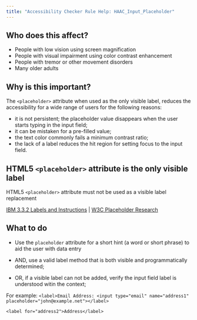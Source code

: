 ```yaml
---
title: "Accessibility Checker Rule Help: HAAC_Input_Placeholder"
---
```


<div className="toolHelp">
<Row>
<Column colLg={5} colMd={3} colSm={4} className="toolLeft">

## Who does this affect?

* People with low vision using screen magnification
* People with visual impairment using color contrast enhancement
* People with tremor or other movement disorders
* Many older adults

## Why is this important?

The `<placeholder>` attribute when used as the only visible label, reduces the accessibility for a wide range of users for the following reasons:
 * it is not persistent; the placeholder value disappears when the user starts typing in the input field;
 * it can be mistaken for a pre-filled value;
 * the text color commonly fails a minimum contrast ratio;
 * the lack of a label reduces the hit region for setting focus to the input field.

</Column>
<Column colLg={11} colMd={5} colSm={4} className="toolMain">

<div id="locLevel"></div>

## HTML5 `<placeholder>` attribute is the only visible label
HTML5 `<placeholder>` attribute must not be used as a visible label replacement

[IBM 3.3.2 Labels and Instructions](https://www.ibm.com/able/guidelines/ci162/labels_or_instructions.html) | [W3C Placeholder Research](https://www.w3.org/WAI/GL/low-vision-a11y-tf/wiki/Placeholder_Research)

<div id="locSnippet"></div>

## What to do


 * Use the `placeholder` attribute for a short hint (a word or short phrase) to aid the user with data entry

 * AND, use a valid label method that is both visible and programmatically determined;

* OR, if a visible label can not be added, verify the input field label is understood witin the context;

For example:
```<label>Email Address: <input type="email" name="address1" placeholder="john@example.net"></label>```

```<label for="address2">Address</label>```



</Column>
</Row>
</div>

